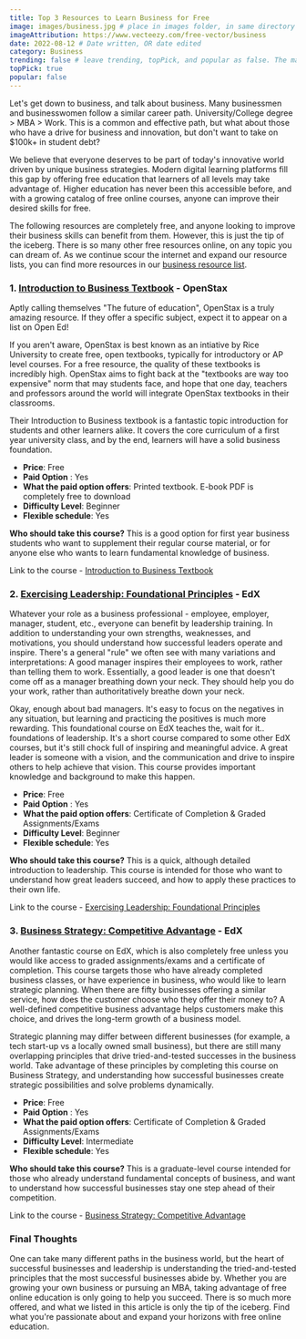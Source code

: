 ```yaml
---
title: Top 3 Resources to Learn Business for Free
image: images/business.jpg # place in images folder, in same directory
imageAttribution: https://www.vecteezy.com/free-vector/business
date: 2022-08-12 # Date written, OR date edited
category: Business
trending: false # leave trending, topPick, and popular as false. The maintainers typically decide this :)
topPick: true
popular: false
---
```


Let's get down to business, and talk about business. Many businessmen and businesswomen follow a similar career path. University/College degree > MBA > Work. This is a common and effective path, but what about those who have a drive for business and innovation, but don't want to take on $100k+ in student debt?<!--truncate-->

We believe that everyone deserves to be part of today's innovative world driven by unique business strategies. Modern digital learning platforms fill this gap by offering free education that learners of all levels may take advantage of. Higher education has never been this accessible before, and with a growing catalog of free online courses, anyone can improve their desired skills for free.

The following resources are completely free, and anyone looking to improve their business skills can benefit from them. However, this is just the tip of the iceberg. There is so many other free resources online, on any topic you can dream of. As we continue scour the internet and expand our resource lists, you can find more resources in our [business resource list](https://openeducation.one/business).

### 1. [Introduction to Business Textbook](https://openstax.org/details/books/introduction-business) - OpenStax

Aptly calling themselves "The future of education", OpenStax is a truly amazing resource. If they offer a specific subject, expect it to appear on a list on Open Ed!

If you aren't aware, OpenStax is best known as an intiative by Rice University to create free, open textbooks, typically for introductory or AP level courses. For a free resource, the quality of these textbooks is incredibly high. OpenStax aims to fight back at the "textbooks are way too expensive" norm that may students face, and hope that one day, teachers and professors around the world will integrate OpenStax textbooks in their classrooms.

Their Introduction to Business textbook is a fantastic topic introduction for students and other learners alike. It covers the core curriculum of a first year university class, and by the end, learners will have a solid business foundation.

- **Price**: Free
- **Paid Option** : Yes
- **What the paid option offers**: Printed textbook. E-book PDF is completely free to download
- **Difficulty Level**: Beginner
- **Flexible schedule**: Yes

**Who should take this course?** This is a good option for first year business students who want to supplement their regular course material, or for anyone else who wants to learn fundamental knowledge of business.

Link to the course - [Introduction to Business Textbook](https://openstax.org/details/books/introduction-business)

### 2. [Exercising Leadership: Foundational Principles](https://www.edx.org/course/exercising-leadership-foundational-principles) - EdX

Whatever your role as a business professional - employee, employer, manager, student, etc., everyone can benefit by leadership training. In addition to understanding your own strengths, weaknesses, and motivations, you should understand how successful leaders operate and inspire. There's a general "rule" we often see with many variations and interpretations: A good manager inspires their employees to work, rather than telling them to work. Essentially, a good leader is one that doesn't come off as a manager breathing down your neck. They should help you do your work, rather than authoritatively breathe down your neck.

Okay, enough about bad managers. It's easy to focus on the negatives in any situation, but learning and practicing the positives is much more rewarding. This foundational course on EdX teaches the, wait for it.. foundations of leadership. It's a short course compared to some other EdX courses, but it's still chock full of inspiring and meaningful advice. A great leader is someone with a vision, and the communication and drive to inspire others to help achieve that vision. This course provides important knowledge and background to make this happen.

- **Price**: Free
- **Paid Option** : Yes
- **What the paid option offers**: Certificate of Completion & Graded Assignments/Exams
- **Difficulty Level**: Beginner
- **Flexible schedule**: Yes

**Who should take this course?** This is a quick, although detailed introduction to leadership. This course is intended for those who want to understand how great leaders succeed, and how to apply these practices to their own life.

Link to the course - [Exercising Leadership: Foundational Principles](https://www.edx.org/course/exercising-leadership-foundational-principles)

### 3. [Business Strategy: Competitive Advantage](https://www.edx.org/course/business-strategy-from-wharton-competitive-advan-2) - EdX

Another fantastic course on EdX, which is also completely free unless you would like access to graded assignments/exams and a certificate of completion. This course targets those who have already completed business classes, or have experience in business, who would like to learn strategic planning. When there are fifty businesses offering a similar service, how does the customer choose who they offer their money to? A well-defined competitive business advantage helps customers make this choice, and drives the long-term growth of a business model.

Strategic planning may differ between different businesses (for example, a tech start-up vs a locally owned small business), but there are still many overlapping principles that drive tried-and-tested successes in the business world. Take advantage of these principles by completing this course on Business Strategy, and understanding how successful businesses create strategic possibilities and solve problems dynamically.

- **Price**: Free
- **Paid Option** : Yes
- **What the paid option offers**: Certificate of Completion & Graded Assignments/Exams
- **Difficulty Level**: Intermediate
- **Flexible schedule**: Yes

**Who should take this course?** This is a graduate-level course intended for those who already understand fundamental concepts of business, and want to understand how successful businesses stay one step ahead of their competition.

Link to the course - [Business Strategy: Competitive Advantage](https://www.edx.org/course/business-strategy-from-wharton-competitive-advan-2)

### Final Thoughts

One can take many different paths in the business world, but the heart of successful businesses and leadership is understanding the tried-and-tested principles that the most successful businesses abide by. Whether you are growing your own business or pursuing an MBA, taking advantage of free online education is only going to help you succeed. There is so much more offered, and what we listed in this article is only the tip of the iceberg. Find what you're passionate about and expand your horizons with free online education.

